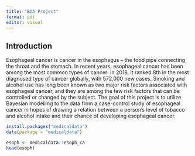 ```yaml
---
title: "BDA Project"
format: pdf
editor: visual
---
```


## Introduction

Esophageal cancer is cancer in the esophagus – the food pipe connecting the throat and the stomach. In recent years, esophageal cancer has been among the most common types of cancer: in 2018, it ranked 8th in the most diagnosed type of cancer globally, with 572,000 new cases. 
Smoking and alcohol use has long been known as two major risk factors associated with esophageal cancer, and they are among the few risk factors that can be controlled or changed by the subject. The goal of this project is to utilize Bayesian modelling to the data from a case-control study of esophageal cancer in hopes of drawing a relation between a person’s level of tobacco and alcohol intake and their chance of developing esophageal cancer. 



:::: {.content-hidden when-format="pdf"}
::: {.callout-warning collapse=false}

```r
install.packages("medicaldata")
data(package = "medicaldata")
```

:::
::::

```r
esoph <- medicaldata::esoph_ca
head(esoph)
```

